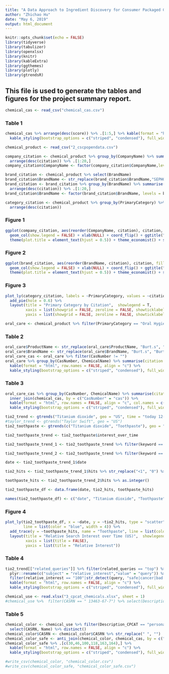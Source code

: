 ---
title: "A Data Approach to Ingredient Discovery for Consumer Packaged Goods (CPG)"
author: "Zhichao Hu"
date: "May 6, 2019"
output: html_document
---

```{r setup, include=FALSE}
knitr::opts_chunk$set(echo = FALSE)
library(tidyverse)
library(tabulizer)
library(openxlsx)
library(knitr)
library(kableExtra)
library(ggthemes)
library(plotly)
library(gtrendsR)
```
## This file is used to generate the tables and figures for the project summary report.

```{r echo = FALSE, message = FALSE}
chemical_cas <- read_csv("chemical_cas.csv")
```

### Table 1
```{r echo = FALSE, message = FALSE, results = "asis"}
chemical_cas %>% arrange(desc(score)) %>% .[1:5,] %>% kable(format = "html", row.names = FALSE, align = "c") %>% 
  kable_styling(bootstrap_options = c("striped", "condensed"), full_width = F, font_size = 12)
```


```{r echo = FALSE, message = FALSE}
chemical_product <- read_csv("2_cscpopendata.csv")
```

```{r echo = FALSE, message = FALSE}
company_citation <- chemical_product %>% group_by(CompanyName) %>% summarise(citation = n()) %>% 
  arrange(desc(citation)) %>% .[1:20,]
company_citation$CompanyName <- factor(company_citation$CompanyName,levels = company_citation$CompanyName)

brand_citation <- chemical_product %>% select(BrandName)
brand_citation$BrandName <- str_replace(brand_citation$BrandName,"SEPHORA", "Sephora")
brand_citation <- brand_citation %>% group_by(BrandName) %>% summarise(citation = n()) %>% 
  arrange(desc(citation)) %>% .[1:20,]
brand_citation$BrandName <- factor(brand_citation$BrandName, levels = brand_citation$BrandName)

category_citation <- chemical_product %>% group_by(PrimaryCategory) %>% summarise(citation = n()) %>% 
  arrange(desc(citation))
```

### Figure 1
<div class="centered">
```{r echo = FALSE, message = FALSE}
ggplot(company_citation, aes(reorder(CompanyName, citation), citation, fill = CompanyName)) + 
  geom_col(show.legend = FALSE) + xlab(NULL) + coord_flip() + ggtitle("Top 20 Most Cited Companies") +
  theme(plot.title = element_text(hjust = 0.5)) + theme_economist() + scale_fill_hue(l = 50)
```
</div>

### Figure 2
<div class="centered">
```{r echo = FALSE, message = FALSE}
ggplot(brand_citation, aes(reorder(BrandName, citation), citation, fill = BrandName)) + 
  geom_col(show.legend = FALSE) + xlab(NULL) + coord_flip() + ggtitle("Top 20 Most Cited Brands") +
  theme(plot.title = element_text(hjust = 0.5)) + theme_economist() + scale_fill_hue(l = 50)
```
</div>

### Figure 3
<div class="centered">
```{r echo = FALSE, message = FALSE}
plot_ly(category_citation, labels = ~PrimaryCategory, values = ~citation) %>% 
  add_pie(hole = 0.6) %>% 
  layout(title = "Primary Category by Citation",  showlegend = T,
         xaxis = list(showgrid = FALSE, zeroline = FALSE, showticklabels = FALSE),
         yaxis = list(showgrid = FALSE, zeroline = FALSE, showticklabels = FALSE))
```
</div>

```{r echo = FALSE, message = TRUE}
oral_care <- chemical_product %>% filter(PrimaryCategory == "Oral Hygiene Products")
```

### Table 2
```{r echo = FALSE, message = TRUE}
oral_care$ProductName <- str_replace(oral_care$ProductName, "Burt.s", "Burt's")
oral_care$BrandName <- str_replace(oral_care$BrandName, "Burt.s", "Burt's")
oral_care_cas <- oral_care %>% filter(CasNumber != "")
oral_care %>% group_by(CasNumber, ChemicalName) %>% summarise(citation = n()) %>% arrange(desc(citation)) %>% 
  kable(format = "html", row.names = FALSE, align = "c") %>% 
  kable_styling(bootstrap_options = c("striped", "condensed"), full_width = F, font_size = 12)
```

### Table 3
```{r echo = FALSE, message = TRUE}
oral_care_cas %>% group_by(CasNumber, ChemicalName) %>% summarise(citation = n()) %>% 
  inner_join(chemical_cas, by = c("CasNumber" = "cas")) %>% 
  kable(format = "html", row.names = FALSE, align = "c", col.names = c("cas", "name", "citation", "cancer", "developmental", "female<br/>reproductive", "male<br/>reproductive", "score"), escape = FALSE) %>% 
  kable_styling(bootstrap_options = c("striped", "condensed"), full_width = F, font_size = 12)
```

```{r echo = FALSE, message = TRUE, cache = TRUE}
tio2_trend <- gtrends("Titanium dioxide", geo = "US", time = "today 12-m")
#taylor_trend <- gtrends("Taylor Swift", geo = "US")
tio2_toothpaste <- gtrends(c("Titanium dioxide", "Toothpaste"), geo = "US", time = "today 12-m")

tio2_toothpaste_trend <- tio2_toothpaste$interest_over_time

tio2_toothpaste_trend_1 <- tio2_toothpaste_trend %>% filter(keyword == "Titanium dioxide")

tio2_toothpaste_trend_2 <- tio2_toothpaste_trend %>% filter(keyword == "Toothpaste")

date <- tio2_toothpaste_trend_1$date

tio2_hits <- tio2_toothpaste_trend_1$hits %>% str_replace("<1", "0") %>% as.integer()

toothpaste_hits <- tio2_toothpaste_trend_2$hits %>% as.integer()

tio2_toothpaste_df <- data.frame(date, tio2_hits, toothpaste_hits)

names(tio2_toothpaste_df) <- c("date", "Titanium dioxide", "Toothpaste")

```

### Figure 4
<div class="centered">
```{r echo = FALSE, message = TRUE}
plot_ly(tio2_toothpaste_df, x = ~date, y = ~tio2_hits, type = "scatter", mode = "lines", name = "Titanium dioxide", 
        line = list(color = "blue", width = 4)) %>% 
  add_trace(y = ~toothpaste_hits, name = "Toothpaste", line = list(color = "red", width = 4)) %>% 
  layout(title = "Relative Search Interest over Time (US)",  showlegend = T,
         xaxis = list(title = FALSE),
         yaxis = list(title = "Relative Interest"))
```
</div>

### Table 4
```{r echo = FALSE, message = TRUE}
tio2_trend[["related_queries"]] %>% filter(related_queries == "top") %>% select(subject, value) %>% 
  plyr::rename(c("subject" = "relative_interest","value" = "query")) %>% 
  filter(relative_interest == "100"|str_detect(query, "safe|cancer|bad|dangers|toxic|allergy")) %>% 
  kable(format = "html", row.names = FALSE, align = "c") %>% 
  kable_styling(bootstrap_options = c("striped", "condensed"), full_width = F, font_size = 12)
```

```{r echo = FALSE, message = TRUE, cache = TRUE}
chemical_use <- read.xlsx("3_cpcat_chemicals.xlsx", sheet = 1)
#chemical_use %>%  filter(CASRN == " 13463-67-7") %>% select(Description_CPCAT) %>% distinct() %>% nrow()
```

### Table 5
<div class="centered">
```{r echo = FALSE, message = TRUE, results = "asis"}
chemical_color <- chemical_use %>% filter(Description_CPCAT == "personal_care cosmetics colorant") %>%
  select(CASRN, Name) %>% distinct()
chemical_color$CASRN <- chemical_color$CASRN %>% str_replace(" ", "")
chemical_color_safe <- anti_join(chemical_color, chemical_cas, by = c("CASRN" = "cas"))
chemical_color_safe %>% .[c(30,46,100,118,163,164),] %>% 
  kable(format = "html", row.names = FALSE, align = "c") %>% 
  kable_styling(bootstrap_options = c("striped", "condensed"), full_width = F, font_size = 12)

#write_csv(chemical_color, "chemical_color.csv")
#write_csv(chemical_color_safe, "chemical_color_safe.csv")
```
</div>